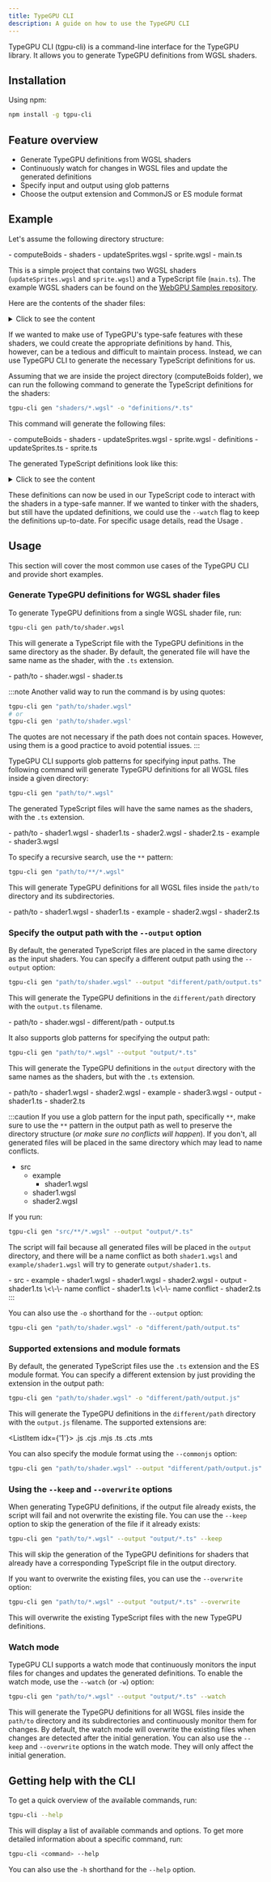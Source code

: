 ```yaml
---
title: TypeGPU CLI
description: A guide on how to use the TypeGPU CLI
---
```



TypeGPU CLI (tgpu-cli) is a command-line interface for the TypeGPU library.
It allows you to generate TypeGPU definitions from WGSL shaders.

## Installation

Using npm:

```bash
npm install -g tgpu-cli
```

## Feature overview

- Generate TypeGPU definitions from WGSL shaders
- Continuously watch for changes in WGSL files and update the generated definitions
- Specify input and output using glob patterns
- Choose the output extension and CommonJS or ES module format

## Example

Let's assume the following directory structure:

<FileTree>
  - computeBoids
    - shaders
      - updateSprites.wgsl
      - sprite.wgsl
    - main.ts
</FileTree>

This is a simple project that contains two WGSL shaders (`updateSprites.wgsl` and `sprite.wgsl`) and a TypeScript file (`main.ts`).
The example WGSL shaders can be found on the [WebGPU Samples repository](https://github.com/webgpu/webgpu-samples/tree/main/sample/computeBoids).

Here are the contents of the shader files:


<Tabs>
  <TabItem label="updateSprites.wgsl">
  <details>
  <summary>Click to see the content</summary>
  ```wgsl
  struct Particle {
    pos : vec2f,
    vel : vec2f,
  }
  struct SimParams {
    deltaT : f32,
    rule1Distance : f32,
    rule2Distance : f32,
    rule3Distance : f32,
    rule1Scale : f32,
    rule2Scale : f32,
    rule3Scale : f32,
  }
  struct Particles {
    particles : array<Particle>,
  }
  @binding(0) @group(0) var<uniform> params : SimParams;
  @binding(1) @group(0) var<storage, read> particlesA : Particles;
  @binding(2) @group(0) var<storage, read_write> particlesB : Particles;

  // https://github.com/austinEng/Project6-Vulkan-Flocking/blob/master/data/shaders/computeparticles/particle.comp
  @compute @workgroup_size(64)
  fn main(@builtin(global_invocation_id) GlobalInvocationID : vec3u) {
    var index = GlobalInvocationID.x;

    var vPos = particlesA.particles[index].pos;
    var vVel = particlesA.particles[index].vel;
    var cMass = vec2(0.0);
    var cVel = vec2(0.0);
    var colVel = vec2(0.0);
    var cMassCount = 0u;
    var cVelCount = 0u;
    var pos : vec2f;
    var vel : vec2f;

    for (var i = 0u; i < arrayLength(&particlesA.particles); i++) {
      if (i == index) {
        continue;
      }

      pos = particlesA.particles[i].pos.xy;
      vel = particlesA.particles[i].vel.xy;
      if (distance(pos, vPos) < params.rule1Distance) {
        cMass += pos;
        cMassCount++;
      }
      if (distance(pos, vPos) < params.rule2Distance) {
        colVel -= pos - vPos;
      }
      if (distance(pos, vPos) < params.rule3Distance) {
        cVel += vel;
        cVelCount++;
      }
    }
    if (cMassCount > 0) {
      cMass = (cMass / vec2(f32(cMassCount))) - vPos;
    }
    if (cVelCount > 0) {
      cVel /= f32(cVelCount);
    }
    vVel += (cMass * params.rule1Scale) + (colVel * params.rule2Scale) + (cVel * params.rule3Scale);

    // clamp velocity for a more pleasing simulation
    vVel = normalize(vVel) * clamp(length(vVel), 0.0, 0.1);
    // kinematic update
    vPos = vPos + (vVel * params.deltaT);
    // Wrap around boundary
    if (vPos.x < -1.0) {
      vPos.x = 1.0;
    }
    if (vPos.x > 1.0) {
      vPos.x = -1.0;
    }
    if (vPos.y < -1.0) {
      vPos.y = 1.0;
    }
    if (vPos.y > 1.0) {
      vPos.y = -1.0;
    }
    // Write back
    particlesB.particles[index].pos = vPos;
    particlesB.particles[index].vel = vVel;
  }
  ```
  </details>
  </TabItem>
  <TabItem label="sprite.wgsl">
  <details>
  <summary>Click to see the content</summary>
  ```wgsl
  struct VertexOutput {
    @builtin(position) position : vec4f,
    @location(4) color : vec4f,
  }

  @vertex
  fn vert_main(
    @location(0) a_particlePos : vec2f,
    @location(1) a_particleVel : vec2f,
    @location(2) a_pos : vec2f
  ) -> VertexOutput {
    let angle = -atan2(a_particleVel.x, a_particleVel.y);
    let pos = vec2(
      (a_pos.x * cos(angle)) - (a_pos.y * sin(angle)),
      (a_pos.x * sin(angle)) + (a_pos.y * cos(angle))
    );

    var output : VertexOutput;
    output.position = vec4(pos + a_particlePos, 0.0, 1.0);
    output.color = vec4(
      1.0 - sin(angle + 1.0) - a_particleVel.y,
      pos.x * 100.0 - a_particleVel.y + 0.1,
      a_particleVel.x + cos(angle + 0.5),
      1.0);
    return output;
  }

  @fragment
  fn frag_main(@location(4) color : vec4f) -> @location(0) vec4f {
    return color;
  }
  ```
  </details>
  </TabItem>
</Tabs>

If we wanted to make use of TypeGPU's type-safe features with these shaders, we could create the appropriate definitions by hand.
This, however, can be a tedious and difficult to maintain process.
Instead, we can use TypeGPU CLI to generate the necessary TypeScript definitions for us.

Assuming that we are inside the project directory (computeBoids folder), we can run the following command to generate the TypeScript definitions for the shaders:

```bash
tgpu-cli gen "shaders/*.wgsl" -o "definitions/*.ts"
```

This command will generate the following files:

<div class="relative">
<FileTree>
  - computeBoids
    - shaders
      - updateSprites.wgsl
      - sprite.wgsl
    - <FileDiff> definitions </FileDiff>
      - <FileDiff> updateSprites.ts </FileDiff>
      - <FileDiff> sprite.ts </FileDiff>
</FileTree>
</div>

The generated TypeScript definitions look like this:

<Tabs>
  <TabItem label="updateSprites.ts">
  <details>
  <summary>Click to see the content</summary>
  ```typescript
  /* generated via tgpu-cli by TypeGPU */

  import tgpu from 'typegpu';
  import * as d from 'typegpu/data';

  /* structs */
  export const Particle = d.struct({
    pos: d.vec2f,
    vel: d.vec2f,
  });

  export const SimParams = d.struct({
    deltaT: d.f32,
    rule1Distance: d.f32,
    rule2Distance: d.f32,
    rule3Distance: d.f32,
    rule1Scale: d.f32,
    rule2Scale: d.f32,
    rule3Scale: d.f32,
  });

  export const Particles = (arrayLength: number) => d.struct({
    particles: d.arrayOf(Particle, arrayLength),
  });


  /* bindGroupLayouts */
  export const layout0 = tgpu.bindGroupLayout({
    params: {
      uniform: SimParams,
    },
    particlesA: {
      storage: Particles,
      access: 'readonly',
    },
    particlesB: {
      storage: Particles,
      access: 'mutable',
    },
  }).$forceIndex(0);
  ```
  </details>
  </TabItem>
  <TabItem label="sprite.ts">
  <details>
  <summary>Click to see the content</summary>
  ```typescript
  /* generated via tgpu-cli by TypeGPU */

  import tgpu from 'typegpu';
  import * as d from 'typegpu/data';

  /* structs */
  export const VertexOutput = d.struct({
    position: d.vec4f,
    color: d.vec4f,
  });
  ```
  </details>
  </TabItem>
</Tabs>

These definitions can now be used in our TypeScript code to interact with the shaders in a type-safe manner.
If we wanted to tinker with the shaders, but still have the updated definitions, we could use the `--watch` flag to keep the definitions up-to-date.
For specific usage details, read the Usage .

## Usage

This section will cover the most common use cases of the TypeGPU CLI and provide short examples.

### Generate TypeGPU definitions for WGSL shader files

To generate TypeGPU definitions from a single WGSL shader file, run:

```bash
tgpu-cli gen path/to/shader.wgsl
```

This will generate a TypeScript file with the TypeGPU definitions in the same directory as the shader.
By default, the generated file will have the same name as the shader, with the `.ts` extension.

<div class="relative">
<FileTree>
  - path/to
      - shader.wgsl
      - <FileDiff> shader.ts </FileDiff>
</FileTree>
</div>

:::note
Another valid way to run the command is by using quotes:
```bash
tgpu-cli gen "path/to/shader.wgsl"
# or
tgpu-cli gen 'path/to/shader.wgsl'
```
The quotes are not necessary if the path does not contain spaces. However, using them is a good practice to avoid potential issues.
:::

TypeGPU CLI supports glob patterns for specifying input paths.
The following command will generate TypeGPU definitions for all WGSL files inside a given directory:

```bash
tgpu-cli gen "path/to/*.wgsl"
```

The generated TypeScript files will have the same names as the shaders, with the `.ts` extension.

<div class="relative">
<FileTree>
  - path/to
      - shader1.wgsl
      - <FileDiff> shader1.ts </FileDiff>
      - shader2.wgsl
      - <FileDiff> shader2.ts </FileDiff>
      - example
          - shader3.wgsl
</FileTree>
</div>

To specify a recursive search, use the `**` pattern:

```bash
tgpu-cli gen "path/to/**/*.wgsl"
```

This will generate TypeGPU definitions for all WGSL files inside the `path/to` directory and its subdirectories.

<div class="relative">
<FileTree>
  - path/to
      - shader1.wgsl
      - <FileDiff> shader1.ts </FileDiff>
      - example
          - shader2.wgsl
          - <FileDiff> shader2.ts </FileDiff>
</FileTree>
</div>

### Specify the output path with the `--output` option

By default, the generated TypeScript files are placed in the same directory as the input shaders.
You can specify a different output path using the `--output` option:

```bash
tgpu-cli gen "path/to/shader.wgsl" --output "different/path/output.ts"
```

This will generate the TypeGPU definitions in the `different/path` directory with the `output.ts` filename.

<div class="relative">
<FileTree>
  - path/to
      - shader.wgsl
  - <FileDiff> different/path </FileDiff>
      - <FileDiff> output.ts </FileDiff>
</FileTree>
</div>

It also supports glob patterns for specifying the output path:

```bash
tgpu-cli gen "path/to/*.wgsl" --output "output/*.ts"
```

This will generate the TypeGPU definitions in the `output` directory with the same names as the shaders, but with the `.ts` extension.

<div class="relative">
<FileTree>
  - path/to
      - shader1.wgsl
      - shader2.wgsl
      - example
          - shader3.wgsl
  - <FileDiff> output </FileDiff>
      - <FileDiff> shader1.ts </FileDiff>
      - <FileDiff> shader2.ts </FileDiff>
</FileTree>
</div>

:::caution
If you use a glob pattern for the input path, specifically `**`, make sure to use the `**` pattern
in the output path as well to preserve the directory structure (*or make sure no conflicts will happen*).
If you don't, all generated files will be placed in the same directory which may lead to name conflicts.

<FileTree>

- src
  - example
    - shader1.wgsl
  - shader1.wgsl
  - shader2.wgsl

</FileTree>

If you run:

```bash
tgpu-cli gen "src/**/*.wgsl" --output "output/*.ts"
```

The script will fail because all generated files will be placed in the `output` directory, and there will
be a name conflict as both `shader1.wgsl` and `example/shader1.wgsl` will try to generate `output/shader1.ts`.

<div class="relative">
<FileTree>
  - src
      - example
          - shader1.wgsl
      - shader1.wgsl
      - shader2.wgsl
  - <FileDiff> output </FileDiff>
      - <FileDiff> shader1.ts </FileDiff> \<\-\- name conflict
      - <FileDiff> shader1.ts </FileDiff> \<\-\- name conflict
      - <FileDiff> shader2.ts </FileDiff>
</FileTree>
</div>
:::

You can also use the `-o` shorthand for the `--output` option:

```bash
tgpu-cli gen "path/to/shader.wgsl" -o "different/path/output.ts"
```

### Supported extensions and module formats

By default, the generated TypeScript files use the `.ts` extension and the ES module format.
You can specify a different extension by just providing the extension in the output path:

```bash
tgpu-cli gen "path/to/shader.wgsl" -o "different/path/output.js"
```

This will generate the TypeGPU definitions in the `different/path` directory with the `output.js` filename.
The supported extensions are:


<ListItem idx={'1'}>
  .js
</ListItem>
<ListItem idx={2}>
  .cjs
</ListItem>
<ListItem idx={3}>
  .mjs
</ListItem>
<ListItem idx={4}>
  .ts
</ListItem>
<ListItem idx={5}>
  .cts
</ListItem>
<ListItem idx={6}>
  .mts
</ListItem>

You can also specify the module format using the `--commonjs` option:

```bash
tgpu-cli gen "path/to/shader.wgsl" --output "different/path/output.js" --commonjs
```

### Using the `--keep` and `--overwrite` options

When generating TypeGPU definitions, if the output file already exists, the script will fail and not overwrite the existing file.
You can use the `--keep` option to skip the generation of the file if it already exists:

```bash
tgpu-cli gen "path/to/*.wgsl" --output "output/*.ts" --keep
```

This will skip the generation of the TypeGPU definitions for shaders that already have a corresponding TypeScript file in the output directory.

If you want to overwrite the existing files, you can use the `--overwrite` option:

```bash
tgpu-cli gen "path/to/*.wgsl" --output "output/*.ts" --overwrite
```

This will overwrite the existing TypeScript files with the new TypeGPU definitions.

### Watch mode

TypeGPU CLI supports a watch mode that continuously monitors the input files for changes and updates the generated definitions.
To enable the watch mode, use the `--watch` (or `-w`) option:

```bash
tgpu-cli gen "path/to/*.wgsl" --output "output/*.ts" --watch
```

This will generate the TypeGPU definitions for all WGSL files inside the `path/to` directory
and its subdirectories and continuously monitor them for changes.
By default, the watch mode will overwrite the existing files when changes are detected after the initial generation.
You can also use the `--keep` and `--overwrite` options in the watch mode. They will only affect the initial generation.


## Getting help with the CLI

To get a quick overview of the available commands, run:

```bash
tgpu-cli --help
```

This will display a list of available commands and options.
To get more detailed information about a specific command, run:

```bash
tgpu-cli <command> --help
```

You can also use the `-h` shorthand for the `--help` option.

